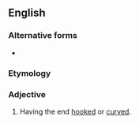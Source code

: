 ==English==

===Alternative forms===
* {{l|en|hamous}}

===Etymology===
{{etyl|la|en}} {{m|la|hamus||hook}}

===Adjective===
{{en-adj|-}}

# {{label|en|botany}} Having the end [[hooked]] or [[curved]].
